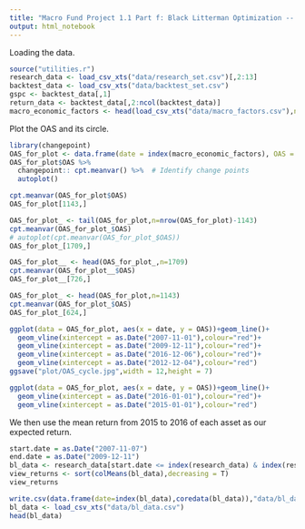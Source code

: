 ---
title: "Macro Fund Project 1.1 Part f: Black Litterman Optimization -- Generating a view."
output: html_notebook
---

Loading the data.
```{r}
source("utilities.r")
research_data <- load_csv_xts("data/research_set.csv")[,2:13]
backtest_data <- load_csv_xts("data/backtest_set.csv")
gspc <- backtest_data[,1]
return_data <- backtest_data[,2:ncol(backtest_data)]
macro_economic_factors <- head(load_csv_xts("data/macro_factors.csv"),n=nrow(research_data))
```
Plot the OAS and its circle.
```{r}
library(changepoint)
OAS_for_plot <- data.frame(date = index(macro_economic_factors), OAS = coredata(macro_economic_factors$OAS))
OAS_for_plot$OAS %>%
  changepoint:: cpt.meanvar() %>%  # Identify change points
  autoplot()
```

```{r}
cpt.meanvar(OAS_for_plot$OAS)
OAS_for_plot[1143,]
```


```{r}
OAS_for_plot_ <- tail(OAS_for_plot,n=nrow(OAS_for_plot)-1143)
cpt.meanvar(OAS_for_plot_$OAS)
# autoplot(cpt.meanvar(OAS_for_plot_$OAS))
OAS_for_plot_[1709,]
```


```{r}
OAS_for_plot__ <- head(OAS_for_plot_,n=1709)
cpt.meanvar(OAS_for_plot__$OAS)
OAS_for_plot__[726,]
```
```{r}
OAS_for_plot_ <- head(OAS_for_plot,n=1143)
cpt.meanvar(OAS_for_plot_$OAS)
OAS_for_plot_[624,]
```


```{r}
ggplot(data = OAS_for_plot, aes(x = date, y = OAS))+geom_line()+
  geom_vline(xintercept = as.Date("2007-11-01"),colour="red")+
  geom_vline(xintercept = as.Date("2009-12-11"),colour="red")+
  geom_vline(xintercept = as.Date("2016-12-06"),colour="red")+
  geom_vline(xintercept = as.Date("2012-12-04"),colour="red")
ggsave("plot/OAS_cycle.jpg",width = 12,height = 7)
```



```{r}
ggplot(data = OAS_for_plot, aes(x = date, y = OAS))+geom_line()+
  geom_vline(xintercept = as.Date("2016-01-01"),colour="red")+
  geom_vline(xintercept = as.Date("2015-01-01"),colour="red")
```
We then use the mean return from 2015 to 2016 of each asset as our expected return.
```{r}
start.date = as.Date("2007-11-07")
end.date = as.Date("2009-12-11")
bl_data <- research_data[start.date <= index(research_data) & index(research_data) <= end.date]
view_returns <- sort(colMeans(bl_data),decreasing = T)
view_returns
```

```{r}
write.csv(data.frame(date=index(bl_data),coredata(bl_data)),"data/bl_data.csv")
bl_data <- load_csv_xts("data/bl_data.csv")
head(bl_data)
```







